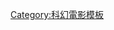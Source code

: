 {{Navbox
|name=環太平洋
|titlestyle=
|title=環太平洋
|state={{{state|autocollapse}}}
|bodyclass=hlist

|group1=電影
|list1=
* 《[[环太平洋 (电影)|環太平洋]]》（2013）
* 《[[環太平洋2：起義時刻]]》（2018）

|group2=音樂
|list2=
* [[环太平洋：电影原声带|環太平洋]]
* {{link-en|環太平洋2：起義時刻 (原聲帶)|Pacific Rim: Uprising (soundtrack)|環太平洋2：起義時刻}}

|group3=遊戲
|list3=
* 《{{link-en|環太平洋 (遊戲)|Pacific Rim (video game)|環太平洋}}》

|group4=電視
|list4=
* 《[[環太平洋：黑色禁區]]》（2021）

}}<noinclude>
{{collapsible option}}
{{DEFAULTSORT:Pacific Rim}}
[[Category:科幻電影模板]]
</noinclude>